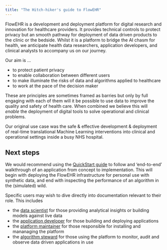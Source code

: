 ```yaml
---
title: "The Hitch-hiker's guide to FlowEHR"
---
```


FlowEHR is a development and deployment platform for digital research and innovation for healthcare providers. It provides technical controls to protect privacy but an smooth pathway for deployment of data driven products to the clinic or the bedside. Whilst it is a platform to bridge the AI chasm for health, we anticipate health data researchers, application developers, and clinical analysts to accompany us on our journey.

Our aim is ...

- to protect patient privacy
- to enable collaboration between different users
- to make illuminate the risks of data and algorithms applied to healthcare
- to work at the pace of the decision maker

These are principles are sometimes framed as barries but only by full engaging with each of them will it be possible to use data to improve the quality and safety of health care. When combined we believe this will _enable_ the deployment of digital tools to solve operational and clinical problems.

Our original use case was the safe & effective development & deployment of real-time translational Machine Learning interventions into clinical and operational settings inside a busy NHS hospital.

## Next steps

We would recommend using the [QuickStart guide](quickstart/quickstart.qmd) to follow and 'end-to-end' walkthrough of an application from concept to implementation. This will begin with deploying the FlowEHR infrastructure for personal use with synthetic data, and end with inspecting the performance of an algorithm in the (simulated) wild.

Specific users may wish to dive directly into documentation relevant to their role. This includes

- the [data scientist](personas/datascientist/datascientist.qmd) for those providing analytical insights or building models against live data
- the [application developer](personas/developer/developer.qmd) for those building and deploying applications
- the [platform maintainer](personas/administrator//administrator.qmd) for those responsible for installing and mananaging the platform
- the [algorithm steward](personas/steward//steward.qmd) for those using the platform to monitor, audit and observe data driven applications in use 


